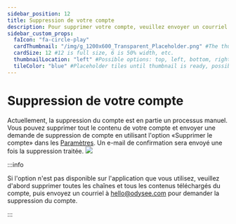 ---
sidebar_position: 12
title: Suppression de votre compte
description: Pour supprimer votre compte, veuillez envoyer un courriel à hello@odysee.com.
sidebar_custom_props:
  faIcon: "fa-circle-play"
  cardThumbnail: "/img/g_1200x600_Transparent_Placeholder.png" #The thumbnail on the category card.
  cardSize: 12 #12 is full size, 6 is 50% width, etc.
  thumbnailLocation: "left" #Possible options: top, left, bottom, right, none
  tileColor: "blue" #Placeholder tiles until thumbnail is ready, possible options: blue, cream, darkpurple, lightpurple, mauve, orange, pink, none
---

# Suppression de votre compte

Actuellement, la suppression du compte est en partie un processus manuel. Vous pouvez supprimer tout le contenu de votre compte et envoyer une demande de suppression de compte en utilisant l'option «Supprimer le compte» dans les [Paramètres](https://odysee.com/$/settings). Un e-mail de confirmation sera envoyé une fois la suppression traitée.
![](https://thumbs.odycdn.com/4d8fc2235830ac249751daa82c42bffc.webp)

:::info

Si l'option n'est pas disponible sur l'application que vous utilisez, veuillez d'abord supprimer toutes les chaînes et tous les contenus téléchargés du compte, puis envoyez un courriel à hello@odysee.com pour demander la suppression du compte.

:::
